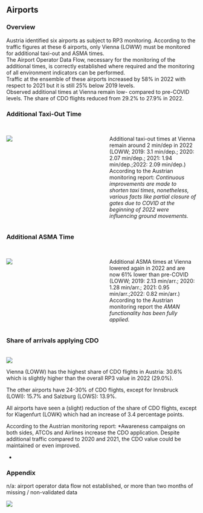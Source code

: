 ## Airports
### Overview

Austria identified six airports as subject to RP3 monitoring. According to the traffic figures at these 6 airports, only Vienna (LOWW) must be monitored for additional taxi-out and ASMA times. <br />The Airport Operator Data Flow, necessary for the monitoring of the additional times, is correctly established where required and the monitoring of all environment indicators can be performed.<br />Traffic at the ensemble of these airports increased by 58% in 2022 with respect to 2021 but it is still 25% below 2019 levels.<br />Observed additional times at Vienna remain low- compared to pre-COVID levels. The share of CDO flights reduced from 29.2% to 27.9% in 2022.

### Additional Taxi-Out Time															

:::: {.columns}
  
::: {.column width="48%"}
<br>
![](images/2022/Austria/env_apt_1.png)

:::

::: {.column width="2%"}
:::

::: {.column width="50%"}
<br>
Additional taxi-out times at Vienna remain around 2 min/dep in 2022 (LOWW; 2019: 3.1 min/dep.; 2020: 2.07 min/dep.; 2021: 1.94 min/dep.;2022: 2.09 min/dep.) <br />According to the Austrian monitoring report: *Continuous improvements are made to shorten taxi times, nonetheless, various facts like partial closure of gates due to COVID at the beginning of 2022 were influencing ground movements.*   

:::
::::
                      

### Additional ASMA Time															

:::: {.columns}
  
::: {.column width="48%"}
<br>
![](images/2022/Austria/env_apt_2.png)

:::

::: {.column width="2%"}
:::

::: {.column width="50%"}
<br>
Additional ASMA times at Vienna lowered again in 2022 and are now 61% lower than pre-COVID (LOWW; 2019: 2.13 min/arr.; 2020: 1.28 min/arr.; 2021: 0.95 min/arr.;2022: 0.82 min/arr.) <br />According to the Austrian monitoring report the *AMAN functionality has been fully applied.*   

:::
::::
                      


### Share of arrivals applying CDO
<br>
![](images/2022/Austria/env_apt_3.png)<p>Vienna (LOWW) has the highest share of CDO flights in Austria: 30.6% which is slightly higher than the overall RP3 value in 2022 (29.0%).</p><p>The other airports have 24-30% of CDO flights, except for Innsbruck (LOWI): 15.7% and Salzburg (LOWS): 13.9%.</p><p>All airports have seen a (slight) reduction of the share of CDO flights, except for Klagenfurt (LOWK) which had an increase of 3.4 percentage points.</p><p>According to the Austrian monitoring report: *Awareness campaigns on both sides, ATCOs and Airlines increase the CDO application. Despite additional traffic compared to 2020 and 2021, the CDO value could be maintained or even improved.</p>* 
                      

### Appendix

n/a:  airport operator data flow not established, or more than two months of missing / non-validated data<br />   

![](images/2022/Austria/env_apt_4.png)

